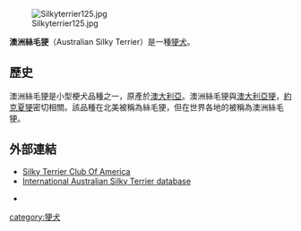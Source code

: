 {{expand|time=2013-10-27T05:42:40+00:00}}
{{unreferenced|time=2013-10-27T05:42:40+00:00}}
[[Image:Silkyterrier125.jpg|thumb]]

'''澳洲絲毛㹴'''（Australian Silky Terrier）是一種[[㹴犬|㹴犬]]。

==歷史==
澳洲絲毛㹴是小型梗犬品種之一，原產於[[澳大利亞|澳大利亞]]。澳洲絲毛㹴與[[澳大利亞㹴|澳大利亞㹴]]，[[約克夏㹴|約克夏㹴]]密切相關。該品種在北美被稱為絲毛㹴，但在世界各地的被稱為澳洲絲毛㹴。

== 外部連結 ==
* [http://silkyterrierclubofamerica.org/ Silky Terrier Club Of America] {{Wayback|url=http://silkyterrierclubofamerica.org/ |date=20210211192227 }}
* [http://www.dogsfiles.com/index.php?ind=dogsbase&breed=6&nlang=en International Australian Silky Terrier database] {{Wayback|url=http://www.dogsfiles.com/index.php?ind=dogsbase&breed=6&nlang=en |date=20200805162747 }}

{{commons category|Australian Silky Terrier}}
*{{dmoz|Recreation/Pets/Dogs/Breeds/Toy_Group/Silky_Terrier}}


{{Terriers}}

[[category:㹴犬|category:㹴犬]]